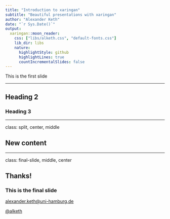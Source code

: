 ```yaml
---
title: "Introduction to xaringan"
subtitle: "Beautiful presentations with xaringan"
author: "Alexander Keth"
date: "`r Sys.Date()`"
output:
  xaringan::moon_reader:
    css: ["libs/alketh.css", "default-fonts.css"]
    lib_dir: libs
    nature:
      highlightStyle: github
      highlightLines: true
      countIncrementalSlides: false
---
```


This is the first slide

---

## Heading 2

### Heading 3

---

class: split, center, middle

## New content

---

class: final-slide, middle, center

## Thanks!

### This is the final slide

<a href="mailto:alexander.keth@uni-hamburg.de">alexander.keth@uni-hamburg.de

<a href="http://github.com/alketh">@alketh

